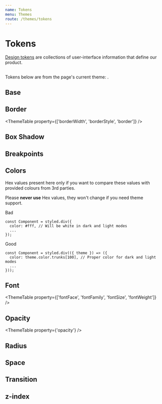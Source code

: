 ```yaml
---
name: Tokens
menu: Themes
route: /themes/tokens
---
```



# Tokens

[Design tokens](https://css-tricks.com/what-are-design-tokens/) are collections
of user-interface information that define our product.

## <ThemeCurrent />

Tokens below are from the page's current theme: <ThemeCurrent/>.

## Base

<ThemeTable property="base" />

## Border

<ThemeTable property={['borderWidth', 'borderStyle', 'border']} />

## Box Shadow

<ThemeTable property="boxShadow" />

## Breakpoints

<ThemeTable property="breakpoint" />

## Colors

Hex values present here only if you want to compare these values with provided colours from 3rd parties.

Please **never use** Hex values, they won't change if you need theme support.

Bad

```
const Component = styled.div({
  color: #fff, // Will be white in dark and light modes
  ...
});
```

Good

```
const Component = styled.div(({ theme }) => ({
  color: theme.color.trunks[100], // Proper color for dark and light modes
  ...
}));
```

<ThemePalettes />

## Font

<ThemeTable property={['fontFace', 'fontFamily', 'fontSize', 'fontWeight']} />

## Opacity

<ThemeTable property={'opacity'} />

## Radius

<ThemeTable property="radius" />

## Space

<ThemeTable property="space" />

## Transition

<ThemeTable property="transitionDuration" />

## z-index

<ThemeTable property="zIndex" />
